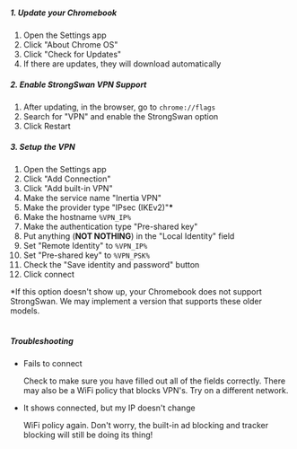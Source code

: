 ##### 1. Update your Chromebook

1. Open the Settings app										<br />
1. Click "About Chrome OS"										<br />
1. Click "Check for Updates"									<br />
1. If there are updates, they will download automatically		<br />

##### 2. Enable StrongSwan VPN Support

1. After updating, in the browser, go to `chrome://flags`		<br />
1. Search for "VPN" and enable the StrongSwan option 			<br />
1. Click Restart												<br />

##### 3. Setup the VPN

1. Open the Settings app										<br />
1. Click "Add Connection"										<br />
1. Click "Add built-in VPN"										<br />
1. Make the service name "Inertia VPN"							<br />
1. Make the provider type "IPsec (IKEv2)"**\***					<br />
1. Make the hostname `%VPN_IP%`									<br />
1. Make the authentication type "Pre-shared key"				<br />
1. Put anything (**NOT NOTHING**) in the "Local Identity" field	<br />
1. Set "Remote Identity" to `%VPN_IP%`							<br />
1. Set "Pre-shared key" to `%VPN_PSK%`							<br />
1. Check the "Save identity and password" button				<br />
1. Click connect												<br />

*If this option doesn't show up, your Chromebook does not
support StrongSwan. We may implement a version that supports
these older models.										<br /><br />

##### Troubleshooting

- Fails to connect												<br />

	Check to make sure you have filled out all of the fields correctly.
	There may also be a WiFi policy that blocks VPN's. Try on a different
	network.

- It shows connected, but my IP doesn't change					<br />

	WiFi policy again. Don't worry, the built-in ad blocking and tracker
	blocking will still be doing its thing!